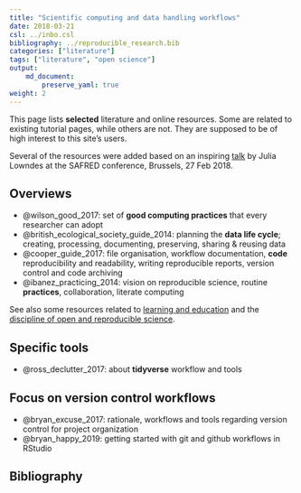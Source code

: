 ```yaml
---
title: "Scientific computing and data handling workflows"
date: 2018-03-21
csl: ../inbo.csl
bibliography: ../reproducible_research.bib
categories: ["literature"]
tags: ["literature", "open science"]
output: 
    md_document:
        preserve_yaml: true
weight: 2
---
```


This page lists **selected** literature and online resources. Some are related to existing tutorial pages, while others are not. They are supposed to be of high interest to this site's users.

Several of the resources were added based on an inspiring
[talk](https://docs.google.com/presentation/d/10KkXEv4r3wWtdKvB6RFOPe809eMNldODaRqQxn-jeME/edit?usp=sharing) 
by Julia Lowndes at the SAFRED conference, Brussels, 27 Feb 2018.

## Overviews {#overviews}

- @wilson_good_2017: set of **good computing practices** that every researcher can adopt
- @british_ecological_society_guide_2014: planning the **data life cycle**; creating, processing, documenting, preserving, sharing & reusing data
- @cooper_guide_2017: file organisation, workflow documentation, **code** reproducibility and readability, writing reproducible reports, version control and code archiving
- @ibanez_practicing_2014: vision on reproducible science, routine **practices**, collaboration, literate computing

See also some resources related to [learning and education](../skills) and the [discipline of open and reproducible science](../open_science).

## Specific tools

- @ross_declutter_2017: about **tidyverse** workflow and tools

## Focus on version control workflows

- @bryan_excuse_2017: rationale, workflows and tools regarding version control for project organization
- @bryan_happy_2019: getting started with git and github workflows in RStudio

## Bibliography
